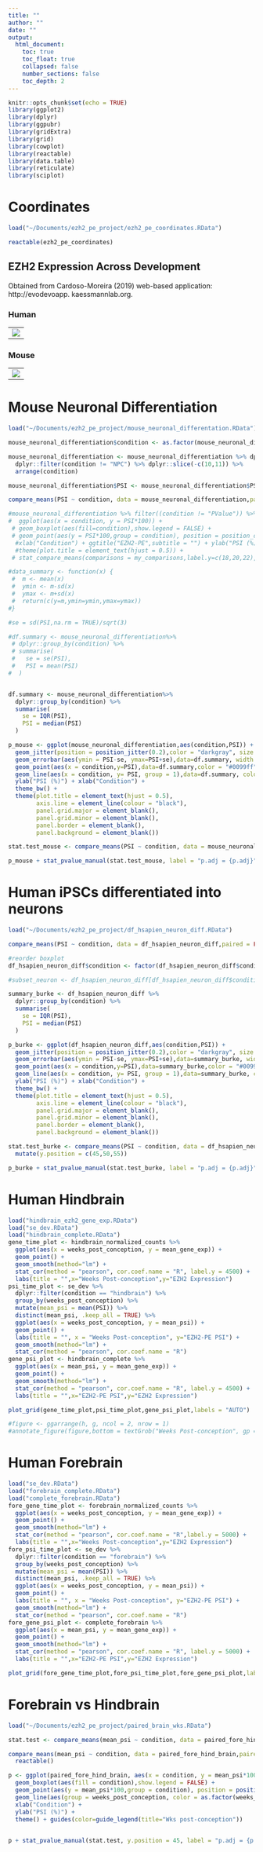 ```yaml
---
title: ""
author: ""
date: ""
output:
  html_document:
    toc: true
    toc_float: true
    collapsed: false
    number_sections: false
    toc_depth: 2
---
```


```r
knitr::opts_chunk$set(echo = TRUE)
library(ggplot2)
library(dplyr)
library(ggpubr)
library(gridExtra)
library(grid)
library(cowplot)
library(reactable)
library(data.table)
library(reticulate)
library(sciplot)
```

# Coordinates
```r

load("~/Documents/ezh2_pe_project/ezh2_pe_coordinates.RData")

reactable(ezh2_pe_coordinates)
```
## EZH2 Expression Across Development {.tabset .tabset-pills}
Obtained from Cardoso-Moreira (2019) web-based application: http://evodevoapp.
kaessmannlab.org.

### Human
<table>
  <tr>
    <td><img src="human_ezh2.png"></td>
  </tr>
 </table>

### Mouse
 <table>
  <tr>
    <td><img src="mouse_ezh2.png"></td>
  </tr>
 </table>

# {-}

# Mouse Neuronal Differentiation
```r
load("~/Documents/ezh2_pe_project/mouse_neuronal_differentation.RData")

mouse_neuronal_differentiation$condition <- as.factor(mouse_neuronal_differentiation$condition)

mouse_neuronal_differentiation <- mouse_neuronal_differentiation %>% dplyr::filter(PSI != 0) %>% 
  dplyr::filter(condition != "NPC") %>% dplyr::slice(-c(10,11)) %>%
  arrange(condition)

mouse_neuronal_differentiation$PSI <- mouse_neuronal_differentiation$PSI*100

compare_means(PSI ~ condition, data = mouse_neuronal_differentiation,paired = FALSE,p.adjust.method = "fdr", method = 'wilcox.test',method.args = list(alternative = "greater"),ref.group = "mESC") %>% dplyr::select(-".y.") %>% reactable()
```


```r
#mouse_neuronal_differentiation %>% filter((condition != "PValue")) %>%
#  ggplot(aes(x = condition, y = PSI*100)) +
 # geom_boxplot(aes(fill=condition),show.legend = FALSE) +
 # geom_point(aes(y = PSI*100,group = condition), position = position_dodge(width = 0.75)) +
  #xlab("Condition") + ggtitle("EZH2-PE",subtitle = "") + ylab("PSI (%) ") +
  #theme(plot.title = element_text(hjust = 0.5)) +
 # stat_compare_means(comparisons = my_comparisons,label.y=c(18,20,22),method = "t.test",label = "p.format")

#data_summary <- function(x) {
 #  m <- mean(x)
 #  ymin <- m-sd(x)
 #  ymax <- m+sd(x)
 #  return(c(y=m,ymin=ymin,ymax=ymax))
#}

#se = sd(PSI,na.rm = TRUE)/sqrt(3)

#df.summary <- mouse_neuronal_differentiation%>%
 # dplyr::group_by(condition) %>%
 # summarise(
 #   se = se(PSI),
 #   PSI = mean(PSI)
#  )


df.summary <- mouse_neuronal_differentiation%>%
  dplyr::group_by(condition) %>%
  summarise(
    se = IQR(PSI),
    PSI = median(PSI)
  )

p_mouse <- ggplot(mouse_neuronal_differentiation,aes(condition,PSI)) +
  geom_jitter(position = position_jitter(0.2),color = "darkgray", size = 2) +
  geom_errorbar(aes(ymin = PSI-se, ymax=PSI+se),data=df.summary, width = 0.2,color="#0099ff") +
  geom_point(aes(x = condition,y=PSI),data=df.summary,color = "#0099ff") +
  geom_line(aes(x = condition, y= PSI, group = 1),data=df.summary, color = "#0099ff") +
  ylab("PSI (%)") + xlab("Condition") +
  theme_bw() +
  theme(plot.title = element_text(hjust = 0.5),
        axis.line = element_line(colour = "black"),
        panel.grid.major = element_blank(),
        panel.grid.minor = element_blank(),
        panel.border = element_blank(),
        panel.background = element_blank())

stat.test_mouse <- compare_means(PSI ~ condition, data = mouse_neuronal_differentiation,paired = FALSE,p.adjust.method = "fdr", method = 'wilcox.test',method.args = list(alternative = "greater"),ref.group = "mESC") %>% dplyr::select(-".y.") %>% mutate(y.position = c(18,22))

p_mouse + stat_pvalue_manual(stat.test_mouse, label = "p.adj = {p.adj}")
```
# Human iPSCs differentiated into neurons
```r
load("~/Documents/ezh2_pe_project/df_hsapien_neuron_diff.RData")

compare_means(PSI ~ condition, data = df_hsapien_neuron_diff,paired = FALSE,p.adjust.method = "fdr", method = 'wilcox.test',method.args = list(alternative = "greater"),ref.group = "iPSC") %>% dplyr::select(-".y.") %>% reactable()
```


```r
#reorder boxplot
df_hsapien_neuron_diff$condition <- factor(df_hsapien_neuron_diff$condition, levels=c("iPSC","NPC","Rosette","Neuron"))

#subset_neuron <- df_hsapien_neuron_diff[df_hsapien_neuron_diff$condition == "neuron",]

summary_burke <- df_hsapien_neuron_diff %>%
  dplyr::group_by(condition) %>%
  summarise(
    se = IQR(PSI),
    PSI = median(PSI)
  )

p_burke <- ggplot(df_hsapien_neuron_diff,aes(condition,PSI)) +
  geom_jitter(position = position_jitter(0.2),color = "darkgray", size = 2) +
  geom_errorbar(aes(ymin = PSI-se, ymax=PSI+se),data=summary_burke, width = 0.2,color="#0099ff") +
  geom_point(aes(x = condition,y=PSI),data=summary_burke,color = "#0099ff") +
  geom_line(aes(x = condition, y= PSI, group = 1),data=summary_burke, color = "#0099ff") +
  ylab("PSI (%)") + xlab("Condition") +
  theme_bw() +
  theme(plot.title = element_text(hjust = 0.5),
        axis.line = element_line(colour = "black"),
        panel.grid.major = element_blank(),
        panel.grid.minor = element_blank(),
        panel.border = element_blank(),
        panel.background = element_blank())

stat.test_burke <- compare_means(PSI ~ condition, data = df_hsapien_neuron_diff,paired = FALSE,p.adjust.method = "fdr", method = 'wilcox.test',method.args = list(alternative = "greater"),ref.group = "iPSC") %>% dplyr::select(-".y.") %>%
  mutate(y.position = c(45,50,55))

p_burke + stat_pvalue_manual(stat.test_burke, label = "p.adj = {p.adj}")
```
# Human Hindbrain

```r
load("hindbrain_ezh2_gene_exp.RData")
load("se_dev.RData")
load("hindbrain_complete.RData")
gene_time_plot <- hindbrain_normalized_counts %>%
  ggplot(aes(x = weeks_post_conception, y = mean_gene_exp)) +
  geom_point() +
  geom_smooth(method="lm") +
  stat_cor(method = "pearson", cor.coef.name = "R", label.y = 4500) +
  labs(title = "",x="Weeks Post-conception",y="EZH2 Expression")
psi_time_plot <- se_dev %>%
  dplyr::filter(condition == "hindbrain") %>%
  group_by(weeks_post_conception) %>%
  mutate(mean_psi = mean(PSI)) %>%
  distinct(mean_psi, .keep_all = TRUE) %>%
  ggplot(aes(x = weeks_post_conception, y = mean_psi)) +
  geom_point() +
  labs(title = "", x = "Weeks Post-conception", y="EZH2-PE PSI") +
  geom_smooth(method="lm") +
  stat_cor(method = "pearson", cor.coef.name = "R")
gene_psi_plot <- hindbrain_complete %>%
  ggplot(aes(x = mean_psi, y = mean_gene_exp)) +
  geom_point() +
  geom_smooth(method="lm") +
  stat_cor(method = "pearson", cor.coef.name = "R", label.y = 4500) +
  labs(title = "",x="EZH2-PE PSI",y="EZH2 Expression")

plot_grid(gene_time_plot,psi_time_plot,gene_psi_plot,labels = "AUTO")

#figure <- ggarrange(h, g, ncol = 2, nrow = 1)
#annotate_figure(figure,bottom = textGrob("Weeks Post-conception", gp = gpar(cex = 1.0)))
```

# Human Forebrain

```r
load("se_dev.RData")
load("forebrain_complete.RData")
load("complete_forebrain.RData")
fore_gene_time_plot <- forebrain_normalized_counts %>%
  ggplot(aes(x = weeks_post_conception, y = mean_gene_exp)) +
  geom_point() +
  geom_smooth(method="lm") +
  stat_cor(method = "pearson", cor.coef.name = "R",label.y = 5000) +
  labs(title = "",x="Weeks Post-conception",y="EZH2 Expression")
fore_psi_time_plot <- se_dev %>%
  dplyr::filter(condition == "forebrain") %>%
  group_by(weeks_post_conception) %>%
  mutate(mean_psi = mean(PSI)) %>%
  distinct(mean_psi, .keep_all = TRUE) %>%
  ggplot(aes(x = weeks_post_conception, y = mean_psi)) +
  geom_point() +
  labs(title = "", x = "Weeks Post-conception", y="EZH2-PE PSI") +
  geom_smooth(method="lm") +
  stat_cor(method = "pearson", cor.coef.name = "R")
fore_gene_psi_plot <- complete_forebrain %>%
  ggplot(aes(x = mean_psi, y = mean_gene_exp)) +
  geom_point() +
  geom_smooth(method="lm") +
  stat_cor(method = "pearson", cor.coef.name = "R", label.y = 5000) +
  labs(title = "",x="EZH2-PE PSI",y="EZH2 Expression")

plot_grid(fore_gene_time_plot,fore_psi_time_plot,fore_gene_psi_plot,labels = "AUTO")
```

# Forebrain vs Hindbrain

```r
load("~/Documents/ezh2_pe_project/paired_brain_wks.RData")

stat.test <- compare_means(mean_psi ~ condition, data = paired_fore_hind_brain,paired = TRUE,p.adjust.method = "fdr", method = 't.test') 

compare_means(mean_psi ~ condition, data = paired_fore_hind_brain,paired = TRUE,p.adjust.method = "fdr", method = 't.test') %>% dplyr::select(-".y.") %>%
  reactable()

p <- ggplot(paired_fore_hind_brain, aes(x = condition, y = mean_psi*100)) +
  geom_boxplot(aes(fill = condition),show.legend = FALSE) +
  geom_point(aes(y = mean_psi*100,group = condition), position = position_dodge(width = 0.75)) + 
  geom_line(aes(group = weeks_post_conception, color = as.factor(weeks_post_conception))) +
  xlab("Condition") +
  ylab("PSI (%)") + 
  theme() + guides(color=guide_legend(title="Wks post-conception"))
  

p + stat_pvalue_manual(stat.test, y.position = 45, label = "p.adj = {p.adj}", position = position_dodge(0.8))

```

